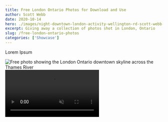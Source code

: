 ```yaml
---
title: Free London Ontario Photos for Download and Use
author: Scott Webb
date: 2020-10-14
hero: ./images/night-downtown-london-activity-wellington-rd-scott-webb-photography.jpg
excerpt: Giving away a collection of photos shot in London, Ontario
slug: /free-london-ontario-photos
categories: ['Showcase']
---
```


Lorem Ipsum

<div className="Image__Medium">
  <img
    src="./images/looking-at-london-ontario-downtown-skyline-across-thames-photo-scott-webb.jpg"
    title="London Ontario Skyline across Thames"
    alt="Free photo showing the London Ontario downtown skyline across the Thames River"
  />
</div>

<div className="video">
<video autoplay loop muted playinline src="https://cdn.dribbble.com/users/43342/screenshots/14154626/media/3e370f2b0684713d2bd0f60e312a4057.mp4"></video>
</div>